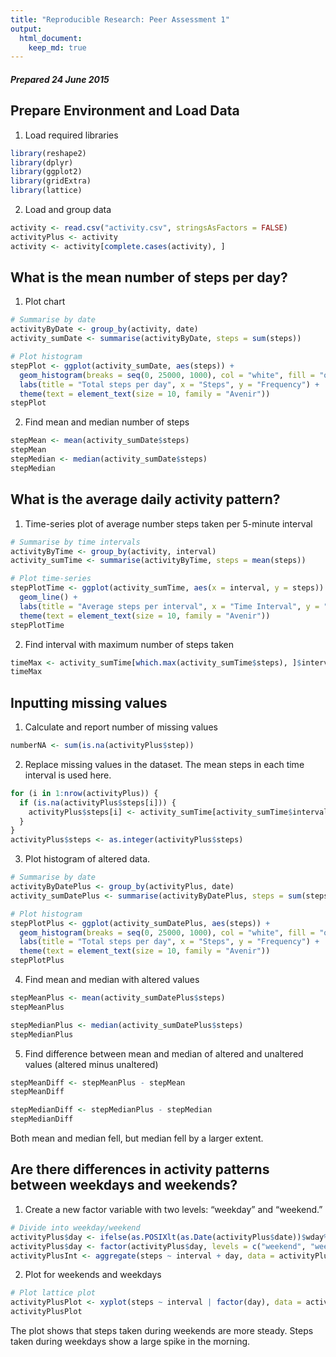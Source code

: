 ```yaml
---
title: "Reproducible Research: Peer Assessment 1"
output:
  html_document:
    keep_md: true
---
```


##### Prepared 24 June 2015  

  
## Prepare Environment and Load Data  
1. Load required libraries  
```r
library(reshape2)
library(dplyr)
library(ggplot2)
library(gridExtra)
library(lattice)
```
2. Load and group data  
``` r
activity <- read.csv("activity.csv", stringsAsFactors = FALSE)
activityPlus <- activity
activity <- activity[complete.cases(activity), ]

```

## What is the mean number of steps per day?
1. Plot chart
```r
# Summarise by date
activityByDate <- group_by(activity, date)
activity_sumDate <- summarise(activityByDate, steps = sum(steps))

# Plot histogram
stepPlot <- ggplot(activity_sumDate, aes(steps)) + 
  geom_histogram(breaks = seq(0, 25000, 1000), col = "white", fill = "orangered2") +
  labs(title = "Total steps per day", x = "Steps", y = "Frequency") +
  theme(text = element_text(size = 10, family = "Avenir"))
stepPlot
```

2. Find mean and median number of steps
``` r
stepMean <- mean(activity_sumDate$steps)
stepMean
stepMedian <- median(activity_sumDate$steps)
stepMedian
```  

## What is the average daily activity pattern?
1. Time-series plot of average number steps taken per 5-minute interval
```r
# Summarise by time intervals
activityByTime <- group_by(activity, interval)
activity_sumTime <- summarise(activityByTime, steps = mean(steps))

# Plot time-series
stepPlotTime <- ggplot(activity_sumTime, aes(x = interval, y = steps)) + 
  geom_line() + 
  labs(title = "Average steps per interval", x = "Time Interval", y = "Average steps") + 
  theme(text = element_text(size = 10, family = "Avenir"))
stepPlotTime
```  

2. Find interval with maximum number of steps taken
``` r
timeMax <- activity_sumTime[which.max(activity_sumTime$steps), ]$interval
timeMax
```    

## Inputting missing values
1. Calculate and report number of missing values
``` r
numberNA <- sum(is.na(activityPlus$step))
```

2. Replace missing values in the dataset. The mean steps in each time interval is used here.
``` r
for (i in 1:nrow(activityPlus)) {
  if (is.na(activityPlus$steps[i])) {
    activityPlus$steps[i] <- activity_sumTime[activity_sumTime$interval == activityPlus$interval[i], 2]
  }
}
activityPlus$steps <- as.integer(activityPlus$steps)
```  

3. Plot histogram of altered data.  
```r
# Summarise by date
activityByDatePlus <- group_by(activityPlus, date)
activity_sumDatePlus <- summarise(activityByDatePlus, steps = sum(steps))

# Plot histogram
stepPlotPlus <- ggplot(activity_sumDatePlus, aes(steps)) + 
  geom_histogram(breaks = seq(0, 25000, 1000), col = "white", fill = "orangered2") +
  labs(title = "Total steps per day", x = "Steps", y = "Frequency") +
  theme(text = element_text(size = 10, family = "Avenir"))
stepPlotPlus
```

4. Find mean and median with altered values
``` r
stepMeanPlus <- mean(activity_sumDatePlus$steps)
stepMeanPlus

stepMedianPlus <- median(activity_sumDatePlus$steps)
stepMedianPlus
```  

5. Find difference between mean and median of altered and unaltered values (altered minus unaltered)
``` r
stepMeanDiff <- stepMeanPlus - stepMean
stepMeanDiff

stepMedianDiff <- stepMedianPlus - stepMedian
stepMedianDiff
```  
Both mean and median fell, but median fell by a larger extent.  

## Are there differences in activity patterns between weekdays and weekends?  
1. Create a new factor variable with two levels: "weekday" and "weekend."
``` r
# Divide into weekday/weekend
activityPlus$day <- ifelse(as.POSIXlt(as.Date(activityPlus$date))$wday%%6 == 0, "weekend", "weekday")
activityPlus$day <- factor(activityPlus$day, levels = c("weekend", "weekday"))
activityPlusInt <- aggregate(steps ~ interval + day, data = activityPlus, FUN = mean)
```  

2. Plot for weekends and weekdays  
``` r
# Plot lattice plot
activityPlusPlot <- xyplot(steps ~ interval | factor(day), data = activityPlusInt, aspect = 1/2, type = "l", ylab = "Number of steps", xlab = "Interval")
activityPlusPlot
```  

The plot shows that steps taken during weekends are more steady. Steps taken during weekdays show a large spike in the morning.

